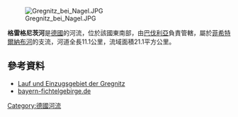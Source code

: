 {{Coord|49|57|18.91|N|11|55|59.17|E|display=title}}

[[Image:Gregnitz_bei_Nagel.JPG|right]]

'''格雷格尼茨河'''是[[德國|德國]]的河流，位於該國東南部，由[[巴伐利亞|巴伐利亞]]負責管轄，屬於[[菲希特爾納布河|菲希特爾納布河]]的支流，河道全長11.1公里，流域面積21.1平方公里。

==參考資料==
* [http://geoportal.bayern.de/bayernatlas/?bgLayer=tk&X=5539248.77&Y=4491935.42&zoom=8&lang=de&topic=bvv&layers=e09cafd0-007a-11e0-be74-0000779eba3a,2dce0ec9-927f-450c-9d2c-5a92da91ab62,bf9ff4ed-62c7-4935-9318-d5251108acc3-layer-landkreise_kreisfreie_staedte_flaeche,bf9ff4ed-62c7-4935-9318-d5251108acc3-layer-gemeinden_verwaltungsgemeinschaften_gemeindefreie_gebiete_flaeche&layers_visibility=false,false,false,false&catalogNodes=122 Lauf und Einzugsgebiet der Gregnitz] {{Wayback|url=http://geoportal.bayern.de/bayernatlas/?bgLayer=tk&X=5539248.77&Y=4491935.42&zoom=8&lang=de&topic=bvv&layers=e09cafd0-007a-11e0-be74-0000779eba3a,2dce0ec9-927f-450c-9d2c-5a92da91ab62,bf9ff4ed-62c7-4935-9318-d5251108acc3-layer-landkreise_kreisfreie_staedte_flaeche,bf9ff4ed-62c7-4935-9318-d5251108acc3-layer-gemeinden_verwaltungsgemeinschaften_gemeindefreie_gebiete_flaeche&layers_visibility=false,false,false,false&catalogNodes=122 |date=20180919171852 }}
* [http://bayern-fichtelgebirge.de/gewaesserkunde/index.html bayern-fichtelgebirge.de] {{Wayback|url=http://bayern-fichtelgebirge.de/gewaesserkunde/index.html |date=20200224193353 }}

{{Germany-geo-stub}}
[[Category:德國河流|Category:德國河流]]
